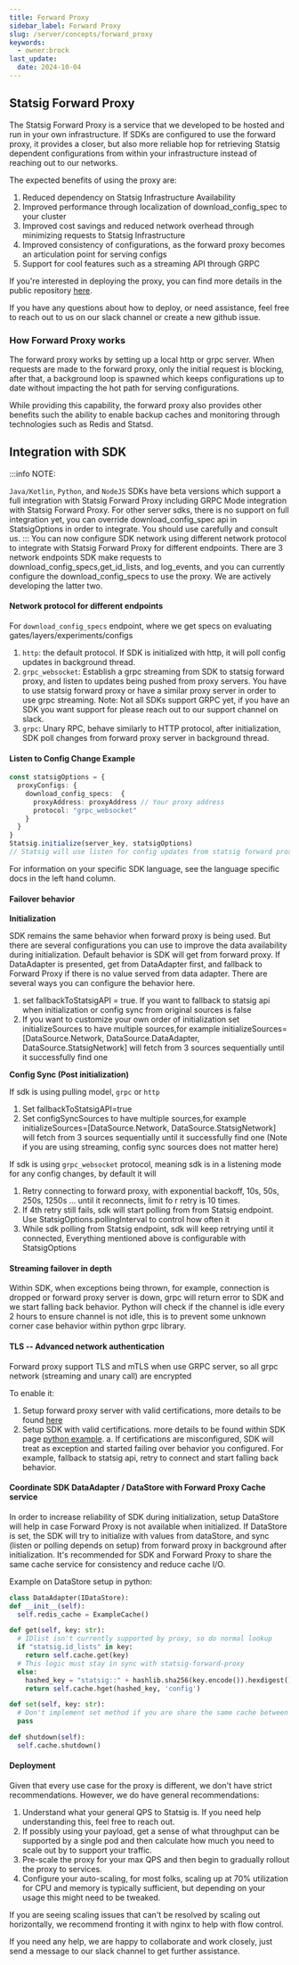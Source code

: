 ```yaml
---
title: Forward Proxy
sidebar_label: Forward Proxy
slug: /server/concepts/forward_proxy
keywords:
  - owner:brock
last_update:
  date: 2024-10-04
---
```



## Statsig Forward Proxy 

The Statsig Forward Proxy is a service that we developed to be hosted and run in your own infrastructure. If SDKs are configured to use the forward proxy, it provides a closer, but also more reliable hop for retrieving Statsig dependent configurations from within your infrastructure instead of reaching out to our networks.

The expected benefits of using the proxy are:
1. Reduced dependency on Statsig Infrastructure Availability
2. Improved performance through localization of download_config_spec to your cluster
3. Improved cost savings and reduced network overhead through minimizing requests to Statsig Infrastructure
4. Improved consistency of configurations, as the forward proxy becomes an articulation point for serving configs
5. Support for cool features such as a streaming API through GRPC

If you're interested in deploying the proxy, you can find more details in the public repository [here](https://github.com/statsig-io/statsig-forward-proxy).

If you have any questions about how to deploy, or need assistance, feel free to reach out to us on our slack channel or create a new github issue.

### How Forward Proxy works

The forward proxy works by setting up a local http or grpc server. When requests are made to the forward proxy, only the initial request is blocking, after that, a background loop is spawned which keeps configurations up to date without impacting the hot path for serving configurations.

While providing this capability, the forward proxy also provides other benefits such the ability to enable backup caches and monitoring through technologies such as Redis and Statsd.

## Integration with SDK 
:::info
NOTE:  

`Java/Kotlin`, `Python`, and `NodeJS` SDKs have beta versions which support a full integration with Statsig Forward Proxy including GRPC Mode integration with Statsig Forward Proxy.
For other server sdks, there is no support on full integration yet, you can override download_config_spec api in StatsigOptions in order to integrate. You should use carefully and consult us. 
:::
You can now configure SDK network using different network protocol to integrate with Statsig Forward Proxy for different endpoints. 
There are 3 network endpoints SDK make requests to download_config_specs,get_id_lists, and log_events, and you can currently configure the download_config_specs to use the proxy. We are actively developing the latter two.

#### Network protocol for different endpoints
For `download_config_specs` endpoint, where we get specs on evaluating gates/layers/experiments/configs 
1. `http`: the default protocol. If SDK is initialized with http, it will poll config updates in background thread.
2. `grpc_websocket`: Establish a grpc streaming from SDK to statsig forward proxy, and listen to updates being pushed from proxy servers. You have to use statsig forward proxy or have a similar proxy server in order to use grpc streaming. Note: Not all SDKs support GRPC yet, if you have an SDK you want support for please reach out to our support channel on slack.
3. `grpc`: Unary RPC, behave similarly to HTTP protocol, after initialization, SDK poll changes from forward proxy server in background thread. 

#### Listen to Config Change Example
```typescript
const statsigOptions = {
  proxyConfigs: {
    download_config_specs:  {
      proxyAddress: proxyAddress // Your proxy address
      protocol: "grpc_websocket"
    }
  }
}
Statsig.initialize(server_key, statsigOptions)
// Statsig will use listen for config updates from statsig forward proxy using grpc_websocket protocol. And use http to get idlists and post log events from statsig servers.
```

For information on your specific SDK language, see the language specific docs in the left hand column.

#### Failover behavior
**Initialization**

SDK remains the same behavior when forward proxy is being used. But there are several configurations you can use to improve the data availability during initialization.
Default behavior is SDK will get from forward proxy. If DataAdapter is presented, get from DataAdapter first, and fallback to Forward Proxy if there is no value served from data adapter. 
There are several ways you can configure the behavior here. 
1. set fallbackToStatsigAPI = true. If you want to fallback to statsig api when initialization or config sync from original sources is false
2. If you want to customize your own order of initialization set initializeSources to have multiple sources,for example initializeSources=[DataSource.Network, DataSource.DataAdapter, DataSource.StatsigNetwork] will fetch from 3 sources sequentially until it successfully find one

**Config Sync (Post initialization)** 

If sdk is using pulling model, `grpc` or `http`
1. Set fallbackToStatsigAPI=true
2. Set configSyncSources to have multiple sources,for example initializeSources=[DataSource.Network, DataSource.StatsigNetwork] will fetch from 3 sources sequentially until it successfully find one
(Note if you are using streaming, config sync sources does not matter here)

If sdk is using `grpc_websocket` protocol, meaning sdk is in a listening mode for any config changes, by default it will 
1. Retry connecting to forward proxy, with exponential backoff, 10s, 50s, 250s, 1250s ... until it reconnects, limit fo
r retry is 10 times.  
2. If 4th retry still fails, sdk will start polling from from Statsig endpoint. Use StatsigOptions.pollingInterval to control how often it 
3. While sdk polling from Statsig endpoint, sdk will keep retrying until it connected, 
Everything mentioned above is configurable with StatsigOptions

#### Streaming failover in depth
Within SDK, when exceptions being thrown, for example, connection is dropped or forward proxy server is down, grpc will return error to SDK and we start falling back behavior.
Python will check if the channel is idle every 2 hours to ensure channel is not idle, this is to prevent some unknown corner case behavior within python grpc library. 


#### TLS -- Advanced network authentication
Forward proxy support TLS and mTLS when use GRPC server, so all grpc network (streaming and unary call) are encrypted

To enable it:
1. Setup forward proxy server with valid certifications, more details to be found [here](https://github.com/statsig-io/statsig-forward-proxy?tab=readme-ov-file#deploying) 
2. Setup SDK with valid certifications. more details to be found within SDK page [python example](https://docs.statsig.com/server/pythonSDK). 
   a. If certifications are misconfigured, SDK will treat as exception and started failing over behavior you configured. For example, fallback to statsig api, retry to connect and start falling back behavior. 

#### Coordinate SDK DataAdapter / DataStore with Forward Proxy Cache service
In order to increase reliability of SDK during initialization, setup DataStore will help in case Forward Proxy is not available when initialized. If DataStore is set, the SDK will try to initialize with values from dataStore, and sync (listen or polling depends on setup) from forward proxy in background after initialization. It's recommended for SDK and Forward Proxy to share the same cache service for consistency and reduce cache I/O. 

Example on DataStore setup in python:
``` py
class DataAdapter(IDataStore):
def __init__(self):
  self.redis_cache = ExampleCache()

def get(self, key: str):
  # IDlist isn't currently supported by proxy, so do normal lookup
  if "statsig.id_lists" in key:
    return self.cache.get(key)
  # This logic must stay in sync with statsig-forward-proxy
  else:
    hashed_key = "statsig::" + hashlib.sha256(key.encode()).hexdigest()
    return self.cache.hget(hashed_key, 'config')

def set(self, key: str):
  # Don't implement set method if you are share the same cache between forward proxy and sdk, forward proxy will write to cache 
  pass

def shutdown(self):
  self.cache.shutdown()
```

#### Deployment

Given that every use case for the proxy is different, we don't have strict recommendations. However, we do have general recommendations:
1. Understand what your general QPS to Statsig is. If you need help understanding this, feel free to reach out.
2. If possibly using your payload, get a sense of what throughput can be supported by a single pod and then calculate how much you need to scale out by to support your traffic.
3. Pre-scale the proxy for your max QPS and then begin to gradually rollout the proxy to services.
4. Configure your auto-scaling, for most folks, scaling up at 70% utilization for CPU and memory is typically sufficient, but depending on your usage this might need to be tweaked.

If you are seeing scaling issues that can't be resolved by scaling out horizontally, we recommend fronting it with nginx to help with flow control.

If you need any help, we are happy to collaborate and work closely, just send a message to our slack channel to get further assistance.
